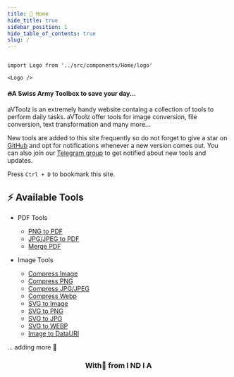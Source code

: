 ```yaml
---
title: 🏡 Home
hide_title: true
sidebar_position: 1
hide_table_of_contents: true
slug: /
---
```


```mdx-code-block

import Logo from '../src/components/Home/logo'

<Logo />

```

<h4 style={{ textAlign: "center", marginTop: "-1vh" }}>
  🔥A Swiss Army Toolbox to save your day...
</h4>

aVToolz is an extremely handy website containg a collection of tools to perform daily tasks. aVToolz offer tools for image conversion, file conversion, text transformation and many more...

New tools are added to this site frequently so do not forget to give a star on [GitHub](https://github.com/a0v0/avtoolz) and opt for notifications whenever a new version comes out. You can also join our [Telegram group](https://t.me/avtoolz) to get notified about new tools and updates.

Press `Ctrl + D` to bookmark this site.

## ⚡️ Available Tools

- PDF Tools

  - [PNG to PDF](pdf-tools/png-to-pdf)
  - [JPG/JPEG to PDF](pdf-tools/jpg-to-pdf)
  - [Merge PDF](pdf-tools/merge-pdf)

- Image Tools
  - [Compress Image](image-tools/compress-image)
  - [Compress PNG](image-tools/compress-png)
  - [Compress JPG/JPEG](image-tools/compress-jpg)
  - [Compress Webp](image-tools/compress-webp)
  - [SVG to Image](image-tools/svg-to-img)
  - [SVG to PNG](image-tools/svg-to-png)
  - [SVG to JPG](image-tools/svg-to-jpg)
  - [SVG to WEBP](image-tools/svg-to-webp)
  - [Image to DataURI](image-tools/img-to-data-uri)

... adding more 🫡

<center>
  <h3>
    With<span style={{ animation: "heartbeat 1s ease 1s infinite" }}>💖</span>
    from <span style={{ color: "#f5a524" }}>I</span>
    <span style={{ color: "#f5a524" }}>N</span>D
    <span style={{ color: "#00ff9d" }}>I</span>
    <span style={{ color: "#00ff9d" }}>A</span>
  </h3>
</center>
